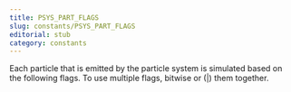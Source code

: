 ```yaml
---
title: PSYS_PART_FLAGS
slug: constants/PSYS_PART_FLAGS
editorial: stub
category: constants
---
```


<LSLConstant
	name="PSYS_PART_FLAGS"
	type="integer"
	value="0"
/>

Each particle that is emitted by the particle system is simulated based on the following flags. To use multiple flags, bitwise or (|) them together.
